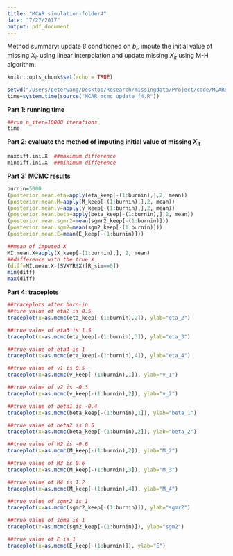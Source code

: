 ```yaml
---
title: "MCAR simulation-folder4"
date: "7/27/2017"
output: pdf_document
---
```

Method summary: update $\beta$ conditioned on $b_{i}$, impute the initial value of missing $X_{it}$ using linear interpolation and update missing $X_{it}$ using M-H algorithm. 

```r
knitr::opts_chunk$set(echo = TRUE)
```

```r
setwd("/Users/peterwang/Desktop/Research/missingdata/Project/code/MCARSim/folder4")
time=system.time(source("MCAR_mcmc_update_f4.R")) 
```

**Part 1: running time**
```r
##run n_iter=10000 iterations
time
```

**Part 2: evaluate the method of imputing initial value of missing $X_{it}$**
```r
maxdiff.ini.X  ##maximum difference
mindiff.ini.X  ##minimum difference
```

**Part 3: MCMC results**
```r
burnin=5000
(posterior.mean.eta=apply(eta_keep[-(1:burnin),],2, mean))
(posterior.mean.M=apply(M_keep[-(1:burnin),],2, mean))
(posterior.mean.v=apply(v_keep[-(1:burnin),],2, mean))
(posterior.mean.beta=apply(beta_keep[-(1:burnin),],2, mean))
(posterior.mean.sgmr2=mean(sgmr2_keep[-(1:burnin)]))
(posterior.mean.sgm2=mean(sgm2_keep[-(1:burnin)]))
(posterior.mean.E=mean(E_keep[-(1:burnin)]))
```

```r
##mean of imputed X
MI.mean.X=apply(X_keep[-(1:burnin),], 2, mean)
##difference with the true X
(diff=MI.mean.X-(SVXYR$X)[R_sim==0])
min(diff)
max(diff)
```

**Part 4: traceplots**
```r
##traceplots after burn-in
##ture value of eta2 is 0.5 
traceplot(x=as.mcmc(eta_keep[-(1:burnin),2]), ylab="eta_2")
```

```r
##true value of eta3 is 1.5
traceplot(x=as.mcmc(eta_keep[-(1:burnin),3]), ylab="eta_3")
```

```r
##true value of eta4 is 1
traceplot(x=as.mcmc(eta_keep[-(1:burnin),4]), ylab="eta_4")
```

```r
##true value of v1 is 0.5
traceplot(x=as.mcmc(v_keep[-(1:burnin),1]), ylab="v_1")
```

```r
##true value of v2 is -0.3
traceplot(x=as.mcmc(v_keep[-(1:burnin),2]), ylab="v_2")
```

```r
##true value of beta1 is -0.4
traceplot(x=as.mcmc(beta_keep[-(1:burnin),1]), ylab="beta_1")
```

```r
##true value of beta2 is 0.5
traceplot(x=as.mcmc(beta_keep[-(1:burnin),2]), ylab="beta_2")
```

```r
##true value of M2 is -0.6
traceplot(x=as.mcmc(M_keep[-(1:burnin),2]), ylab="M_2")
```

```r
##true value of M3 is 0.6
traceplot(x=as.mcmc(M_keep[-(1:burnin),3]), ylab="M_3")
```

```r
##true value of M4 is 1.2
traceplot(x=as.mcmc(M_keep[-(1:burnin),4]), ylab="M_4")
```

```r
##true value of sgmr2 is 1
traceplot(x=as.mcmc(sgmr2_keep[-(1:burnin)]), ylab="sgmr2")
```

```r
##true value of sgm2 is 1
traceplot(x=as.mcmc(sgm2_keep[-(1:burnin)]), ylab="sgm2")
```

```r
##true value of E is 1
traceplot(x=as.mcmc(E_keep[-(1:burnin)]), ylab="E")
```



















